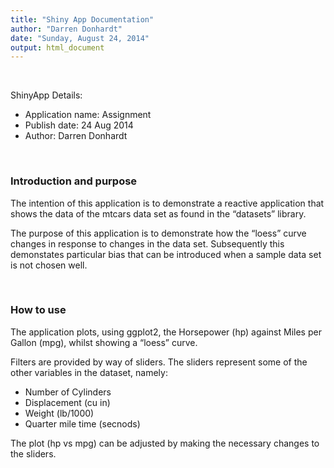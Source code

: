 ```yaml
---
title: "Shiny App Documentation"
author: "Darren Donhardt"
date: "Sunday, August 24, 2014"
output: html_document
---
```



<br/>

ShinyApp Details:

* Application name: Assignment
* Publish date: 24 Aug 2014
* Author: Darren Donhardt

<br/>

### Introduction and purpose

The intention of this application is to demonstrate a reactive application
that shows the data of the mtcars data set as found in the "datasets" library.

The purpose of this application is to demonstrate how the "loess" curve changes in response to changes in the data set. Subsequently this demonstates particular bias that can be introduced when a sample data set is not chosen well.

<br/>

### How to use

The application plots, using ggplot2, the Horsepower (hp) against Miles per Gallon (mpg), whilst showing a "loess" curve.

Filters are provided by way of sliders. The sliders represent some of the other variables in the dataset, namely:

* Number of Cylinders
* Displacement (cu in)
* Weight (lb/1000)
* Quarter mile time (secnods)

The plot (hp vs mpg) can be adjusted by making the necessary changes to the sliders.




